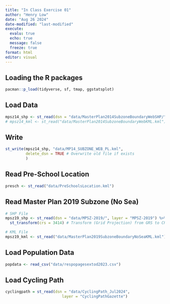 ```yaml
---
title: "In Class Exercise 01"
author: "Henry Low"
date: "Aug 26 2024"
date-modified: "last-modified"
execute:
  evalu: true
  echo: true
  message: false
  freeze: true
format: html
editor: visual
---
```



## Loading the R packages

```r
pacman::p_load(tidyverse, sf, tmap, ggstatsplot)
```

## Load Data

```r
mpsz14_shp <- st_read(dsn = "data/MasterPlan2014SubzoneBoundaryWebSHP/", layer = "MP14_SUBZONE_WEB_PL")
# mpsz14_kml <- st_read("data/MasterPlan2014SubzoneBoundaryWebKML.kml")
```


## Write
```r
st_write(mpsz14_shp, "data/MP14_SUBZONE_WEB_PL.kml", 
         delete_dsn = TRUE # Overwrite old file if exists
         )
```
## Read Pre-School Location
```r
presch <- st_read("data/PreSchoolsLocation.kml")
```

## Read Master Plan 2019 Subzone (No Sea)
```r
# SHP File
mpsz19_shp <- st_read(dsn = "data/MPSZ-2019/", layer = "MPSZ-2019") %>% 
  st_transform(crs = 3414) # Transform (Grid Projection) from GRS to CRS
```

```r
# KML File
mpsz19_kml <- st_read("data/MasterPlan2019SubzoneBoundaryNoSeaKML.kml")
```


## Load Population Data
```r
popdata <- read_csv("data/respopagesextod2023.csv")
```


## Load Cycling Path
```r
cyclingpath = st_read(dsn = "data/CyclingPath_Jul2024", 
                         layer = "CyclingPathGazette")
```

